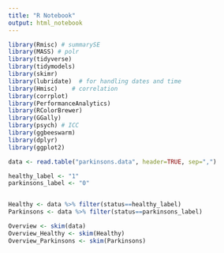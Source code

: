 ```yaml
---
title: "R Notebook"
output: html_notebook
---
```


```r
library(Rmisc) # summarySE
library(MASS) # polr
library(tidyverse)
library(tidymodels)
library(skimr)
library(lubridate)  # for handling dates and time
library(Hmisc)    # correlation
library(corrplot)
library(PerformanceAnalytics)
library(RColorBrewer)
library(GGally)
library(psych) # ICC
library(ggbeeswarm)
library(dplyr)
library(ggplot2)
```


```r
data <- read.table("parkinsons.data", header=TRUE, sep=",")
```


```r
healthy_label <- "1"
parkinsons_label <- "0"


Healthy <- data %>% filter(status==healthy_label)
Parkinsons <- data %>% filter(status==parkinsons_label)
```

```r
Overview <- skim(data)
Overview_Healthy <- skim(Healthy)
Overview_Parkinsons <- skim(Parkinsons)

```

